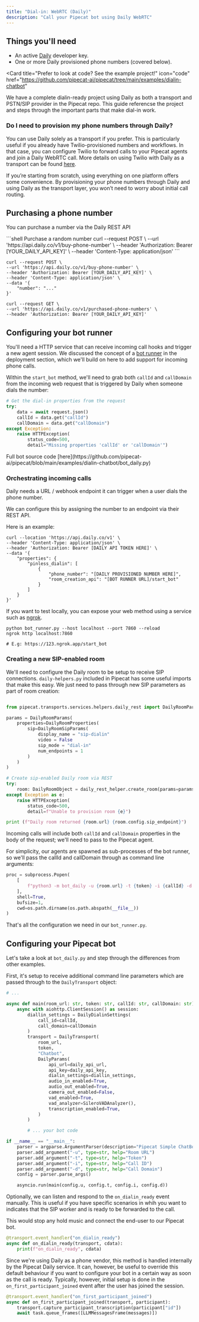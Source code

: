 ```yaml
---
title: "Dial-in: WebRTC (Daily)"
description: "Call your Pipecat bot using Daily WebRTC"
---
```


## Things you'll need

- An active [Daily](https://www.daily.co) developer key.
- One or more Daily provisioned phone numbers (covered below).

<Card
  title="Prefer to look at code? See the example project!"
  icon="code"
  href="https://github.com/pipecat-ai/pipecat/tree/main/examples/dialin-chatbot"
>
  We have a complete dialin-ready project using Daily as both a transport and
  PSTN/SIP provider in the Pipecat repo. This guide referencse the project and
  steps through the important parts that make dial-in work.
</Card>

### Do I need to provision my phone numbers through Daily?

You can use Daily solely as a transport if you prefer. This is particularly useful if you already have Twilio-provisioned numbers and workflows. In that case, you can configure Twilio to forward calls to your Pipecat agents and join a Daily WebRTC call. More details on using Twilio with Daily as a transport can be found [here](/telephony/twilio-daily-webrtc).

If you’re starting from scratch, using everything on one platform offers some convenience. By provisioning your phone numbers through Daily and using Daily as the transport layer, you won’t need to worry about initial call routing.

## Purchasing a phone number

You can purchase a number via the Daily REST API

<CodeGroup>
```shell Purchase a random number
curl --request POST \ 
--url 'https://api.daily.co/v1/buy-phone-number' \ 
--header 'Authorization: Bearer [YOUR_DAILY_API_KEY]' \ 
--header 'Content-Type: application/json'
```

```shell Purchase specific number
curl --request POST \
--url 'https://api.daily.co/v1/buy-phone-number' \
--header 'Authorization: Bearer [YOUR_DAILY_API_KEY]' \
--header 'Content-Type: application/json' \
--data '{
    "number": "..."
}'
```

```shell List numbers
curl --request GET \
--url 'https://api.daily.co/v1/purchased-phone-numbers' \
--header 'Authorization: Bearer [YOUR_DAILY_API_KEY]'
```

</CodeGroup>

## Configuring your bot runner

You'll need a HTTP service that can receive incoming call hooks and trigger a new agent session. We discussed the concept of a [bot runner](/deployment/pattern) in the deployment section, which we'll build on here to add support for incoming phone calls.

Within the `start_bot` method, we'll need to grab both `callId` and `callDomain` from the incoming web request that is triggered by Daily when someone dials the number:

```python bot_daily.py
# Get the dial-in properties from the request
try:
    data = await request.json()
    callId = data.get("callId")
    callDomain = data.get("callDomain")
except Exception:
    raise HTTPException(
        status_code=500,
        detail="Missing properties 'callId' or 'callDomain'")
```

<Note>
  Full bot source code
  [here](https://github.com/pipecat-ai/pipecat/blob/main/examples/dialin-chatbot/bot_daily.py)
</Note>

### Orchestrating incoming calls

Daily needs a URL / webhook endpoint it can trigger when a user dials the phone number.

We can configure this by assigning the number to an endpoint via their REST API.

Here is an example:

```shell
curl --location 'https://api.daily.co/v1' \
--header 'Content-Type: application/json' \
--header 'Authorization: Bearer [DAILY API TOKEN HERE]' \
--data '{
    "properties": {
        "pinless_dialin": [
            {
                "phone_number": "[DAILY PROVISIONED NUMBER HERE]",
                "room_creation_api": "[BOT RUNNER URL]/start_bot"
            }
        ]
    }
}'
```

If you want to test locally, you can expose your web method using a service such as [ngrok](https://ngrok.com/).

```shell Example ngrok tunnel
python bot_runner.py --host localhost --port 7860 --reload
ngrok http localhost:7860

# E.g: https://123.ngrok.app/start_bot
```

### Creating a new SIP-enabled room

We'll need to configure the Daily room to be setup to receive SIP connections. `daily-helpers.py` included in Pipecat has some useful imports that make this easy. We just need to pass through new SIP parameters as part of room creation:

```python bot_runner.py

from pipecat.transports.services.helpers.daily_rest import DailyRoomParams, DailyRoomProperties, DailyRoomSipParams

params = DailyRoomParams(
    properties=DailyRoomProperties(
        sip=DailyRoomSipParams(
            display_name = "sip-dialin"
            video = False
            sip_mode = "dial-in"
            num_endpoints = 1
        )
    )
)

# Create sip-enabled Daily room via REST
try:
    room: DailyRoomObject = daily_rest_helper.create_room(params=params)
except Exception as e:
    raise HTTPException(
        status_code=500,
        detail=f"Unable to provision room {e}")

print (f"Daily room returned {room.url} {room.config.sip_endpoint}")
```

Incoming calls will include both `callId` and `callDomain` properties in the body of the request; we'll need to pass to the Pipecat agent.

For simplicity, our agents are spawned as sub-processes of the bot runner, so we'll pass the callId and callDomain through as command line arguments:

```python bot_runner.py
proc = subprocess.Popen(
    [
        f"python3 -m bot_daily -u {room.url} -t {token} -i {callId} -d {callDomain}"
    ],
    shell=True,
    bufsize=1,
    cwd=os.path.dirname(os.path.abspath(__file__))
)
```

That's all the configuration we need in our `bot_runner.py`.

## Configuring your Pipecat bot

Let's take a look at `bot_daily.py` and step through the differences from other examples.

First, it's setup to receive additional command line parameters which are passed through to the `DailyTransport` object:

```python bot_daily.py
# ...

async def main(room_url: str, token: str, callId: str, callDomain: str):
    async with aiohttp.ClientSession() as session:
        diallin_settings = DailyDialinSettings(
            call_id=callId,
            call_domain=callDomain
        )
        transport = DailyTransport(
            room_url,
            token,
            "Chatbot",
            DailyParams(
                api_url=daily_api_url,
                api_key=daily_api_key,
                dialin_settings=diallin_settings,
                audio_in_enabled=True,
                audio_out_enabled=True,
                camera_out_enabled=False,
                vad_enabled=True,
                vad_analyzer=SileroVADAnalyzer(),
                transcription_enabled=True,
            )
        )

        # ... your bot code

if __name__ == "__main__":
    parser = argparse.ArgumentParser(description="Pipecat Simple ChatBot")
    parser.add_argument("-u", type=str, help="Room URL")
    parser.add_argument("-t", type=str, help="Token")
    parser.add_argument("-i", type=str, help="Call ID")
    parser.add_argument("-d", type=str, help="Call Domain")
    config = parser.parse_args()

    asyncio.run(main(config.u, config.t, config.i, config.d))
```

Optionally, we can listen and respond to the `on_dialin_ready` event manually. This is useful if you have specific scenarios in whih you want to indicates that the SIP worker and is ready to be forwarded to the call.

This would stop any hold music and connect the end-user to our Pipecat bot.

```python
@transport.event_handler("on_dialin_ready")
async def on_dialin_ready(transport, cdata):
    print(f"on_dialin_ready", cdata)

```

Since we're using Daily as a phone vendor, this method is handled internally by the Pipecat Daily service. It can, however, be useful to override this default behaviour if you want to configure your bot in a certain way as soon as the call is ready. Typically, however, initial setup is done in the `on_first_participant_joined` event after the user has joined the session.

```python
@transport.event_handler("on_first_participant_joined")
async def on_first_participant_joined(transport, participant):
    transport.capture_participant_transcription(participant["id"])
    await task.queue_frames([LLMMessagesFrame(messages)])
```
